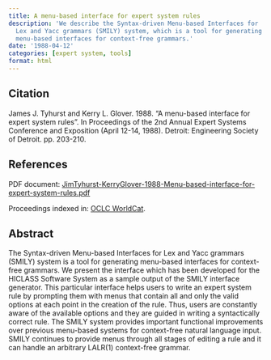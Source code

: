 ```yaml
---
title: A menu-based interface for expert system rules
description: 'We describe the Syntax-driven Menu-based Interfaces for
  Lex and Yacc grammars (SMILY) system, which is a tool for generating
  menu-based interfaces for context-free grammars.'
date: '1988-04-12'
categories: [expert system, tools]
format: html
---
```


## Citation

James J. Tyhurst and Kerry L. Glover. 1988.
"A menu-based interface for expert system rules".
In Proceedings of the 2nd Annual Expert Systems Conference
and Exposition (April 12-14, 1988).
Detroit: Engineering Society of Detroit. pp. 203-210.

## References

PDF document: [JimTyhurst-KerryGlover-1988-Menu-based-interface-for-expert-system-rules.pdf](./JimTyhurst-KerryGlover-1988-Menu-based-interface-for-expert-system-rules.pdf)

Proceedings indexed in:
[OCLC WorldCat](http://www.worldcat.org/title/2nd-annual-expert-systems-conference-and-exposition-selected-papers-april-12-14-1988-cobo-hall-detroit-michigan/oclc/78781853).

## Abstract

The Syntax-driven Menu-based Interfaces for Lex and Yacc grammars
(SMILY) system is a tool for generating menu-based interfaces for
context-free grammars. We present the interface which has been developed for
the HICLASS Software System as a sample output of the SMILY interface
generator. This particular interface helps users to write an expert system
rule by prompting them with menus that contain all and only the valid options
at each point in the creation of the rule. Thus, users are constantly aware
of the available options and they are guided in writing a syntactically
correct rule. The SMILY system provides important functional improvements
over previous menu-based systems for context-free natural language input.
SMILY continues to provide menus through all stages of editing a rule and it
can handle an arbitrary LALR(1) context-free grammar.
